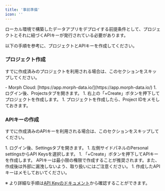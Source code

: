 ```yaml
---
title: '事前準備'
icon: ''
---
```


ローカル環境で構築したデータアプリをデプロイする前提条件として、プロジェクトとそれに紐づくAPIキーが発行されている必要があります。

以下の手順を参考に、プロジェクトとAPIキーを作成してください。

### プロジェクト作成

<Note>すでに作成済みのプロジェクトを利用される場合は、このセクションをスキップしてください。</Note>

<Steps>
    <Step title="Morphのクラウド画面にログインします">
        - Morph Cloud: [https://app.morph-data.io/](https://app.morph-data.io/)
    </Step>
    <Step title="Projectsタブから新しいプロジェクトを作成する">
        1. ログイン後、Projectsタブを開きます。
        1. 右上の「+Create」ボタンを押下してプロジェクトを作成します。
        1. プロジェクトを作成したら、Project IDをメモしておきます。
    </Step>
</Steps>

### APIキーの作成

<Note>すでに作成済みのAPIキーを利用される場合は、このセクションをスキップしてください。</Note>

<Steps>
    <Step title="続けて、SettingsタブからAPIキーを作成する">
        1. ログイン後、Settingsタブを開きます。
        1. 左側サイドパネルのPersonal settingsからAPI Keysを選択します。
        1. 「+Create」ボタンを押下してAPIキーを作成します。
            <Warning>
                APIキーは最小限の権限で作成することが推奨されます。また、作成後は外部に漏洩しないよう、取り扱いにはご注意ください。
            </Warning>
        1. 作成したAPIキーはメモしておいてください。
    </Step>
</Steps>

※ より詳細な手順は[API Keyのドキュメント](../advanced/api_key)から確認することができます。
